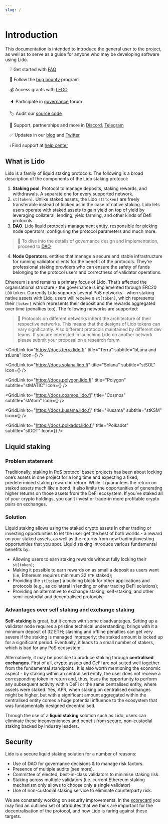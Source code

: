 ```yaml
---
slug: /
---
```



# Introduction

This documentation is intended to introduce the general user to the project, as well as to serve as a guide for anyone who may be developing software using Lido. 
 
&emsp;❔ Get started with [FAQ](https://lido.fi/faq) 

&emsp;🐞 Follow the [bug bounty](https://immunefi.com/bounty/lido/) program 

&emsp;💰 Access grants with [LEGO](https://lego.lido.fi)

&emsp;🔈 Participate in [governance](https://research.lido.fi/) forum

&emsp;🏷️ Audit our [source code](https://github.com/lidofinance) 

&emsp;🤝 Support, partnerships and more in [Discord](https://discord.gg/vgdPfhZ), [Telegram](https://t.me/lidofinance) 

&emsp;✅ Updates in our [blog](https://blog.lido.fi/) and [Twitter](https://twitter.com/lidofinance) 

&emsp;ℹ️ Find support at [help center](https://help.lido.fi/) 
  
## What is Lido

Lido is a family of liquid staking protocols. The following is a broad description of the components of the Lido staking protocol: 
 
1. **Staking pool**. Protocol to manage deposits, staking rewards, and withdrawals. A separate one for every supported network. 
2. `st[token]`. Unlike staked assets, the Lido `st[token]` are freely transferable instead of locked as in the case of native staking. Lido lets users operate with staked assets to gain yield on top of yield by leveraging collateral, lending, yield farming, and other kinds of Defi protocols. 
3. **DAO**. Lido liquid protocols management entity, responsible for picking node operators, configuring the protocol parameters and much more. 
 
> 📝 To dive into the details of governance design and implementation, proceed to [DAO](lido-dao.md) 
 
4. **Node Operators**. entities that manage a secure and stable infrastructure for running validator clients for the benefit of the protocols. They’re professional staking providers who can ensure the safety of funds belonging to the protocol users and correctness of validator operations. 
 
Ethereum is and remains a primary focus of Lido. That’s affected the organisational structure - the governance is implemented through ERC20 `LDO` token. Currently Lido supports several PoS networks - when staking native assets with Lido, users will receive a `st[token]`, which represents their `[token]` which represents their deposit and the rewards aggregated over time (penalties too). The following networks are supported: 
 
> 📝 Protocols on different networks inherit the architecture of their respective networks. This means that the designs of Lido tokens can vary significantly. Also different protocols maintained by different dev teams. If you are interested in launching Lido on another network please submit your proposal on a research forum. 
 
<Grid> 
 
<GridLink 
  to="https://docs.terra.lido.fi" 
  title="Terra" 
  subtitle="bLuna and stLuna" 
  Icon={<TerraIcon />} 
/> 
 
<GridLink 
  to="https://docs.solana.lido.fi" 
  title="Solana" 
  subtitle="stSOL" 
  Icon={<SolanaIcon />} 
/> 
 
<GridLink 
  to="https://docs.polygon.lido.fi" 
  title="Polygon" 
  subtitle="stMATIC" 
  Icon={<PolygonIcon />} 
/> 
 
<GridLink 
  to="https://docs.cosmos.lido.fi" 
  title="Cosmos" 
  subtitle="stAtom" 
  Icon={<CosmosIcon />} 
/> 
 
<GridLink 
  to="https://docs.kusama.lido.fi" 
  title="Kusama" 
  subtitle="stKSM" 
  Icon={<KusamaIcon />} 
/> 
 
<GridLink 
  to="https://docs.polkadot.lido.fi" 
  title="Polkadot" 
  subtitle="stDOT" 
  Icon={<PolkadotIcon />} 
/> 
 
</Grid> 
 

## Liquid staking 

### Problem statement

Traditionally, staking in PoS protocol based projects has been about locking one’s assets in one project for a long time and expecting a fixed, predetermined staking reward in return. While it guarantees the return on staked assets much like a bond, it also limits the opportunities of generating higher returns on those assets from the DeFi ecosystem. If you’ve staked all of your crypto holdings, you can’t invest or trade-in more profitable crypto pairs on exchanges. 

### Solution 
 
Liquid staking allows using the staked crypto assets in other trading or investing opportunities to let the user get the best of both worlds - a reward on your staked assets, as well as the returns from new trading/investing opportunities that you spot. Liquid staking introduce various fundamental benefits by: 
- Allowing users to earn staking rewards without fully locking their `st[token]`;  
- Making it possible to earn rewards on as small a deposit as users want (i.e, Ethereum requires minimum 32 `ETH` staked);  
- Providing the `st[token]` a building block for other applications and protocols (e.g., as collateral in lending or other trading DeFi solutions);  
- Providing an alternative to exchange staking, self-staking, and other semi-custodial and decentralised protocols. 
 
### Advantages over self staking and exchange staking 
 
**Self-staking** is great, but it comes with some disadvantages. Setting up a validator node requires a pristine technical understanding; brings with it a minimum deposit of 32 ETH; slashing and offline penalties can get very severe if the staking is managed improperly; the staked amount is locked up for a significant period. Eventually, it leads to a small number of stakers, which is bad for any PoS ecosystem. 
 
Alternatively, it may be possible to produce staking through **centralised exchanges**. First of all, crypto assets and CeFi are not suited well together from the fundamental standpoint.. It is also worth mentioning the economic aspect - by staking within an centralised entity, the user does not receive a corresponding token in return and, thus, loses the opportunity to perform any subsequent activity within DeFi or the same centralised entity, where assets were staked. Yes, APR, when staking on centralised exchanges might be higher, but with a significant amount aggregated within the centralised entity comes a huge potential influence to the ecosystem that was fundamentally designed decentralised.  
 
Through the use of a **liquid staking** solution such as Lido, users can eliminate these inconveniences and benefit from secure, non-custodial staking backed by industry leaders.

## Security

Lido is a secure liquid staking solution for a number of reasons:
- Use of DAO for governance decisions & to manage risk factors.
- Presence of multiple audits (see more).
- Committee of elected, best-in-class validators to minimise staking risk.
- Staking across multiple validators (i.e. current Ethereum staking mechanism only allows to choose only a single validator)
- Use of non-custodial staking service to eliminate counterparty risk.

We are constantly working on security improvements. In the [scorecard](https://scorecard.lido.fi/) you may find an  outlined set of attributes that we think are important for the decentralisation of the protocol, and how Lido is faring against these targets.  